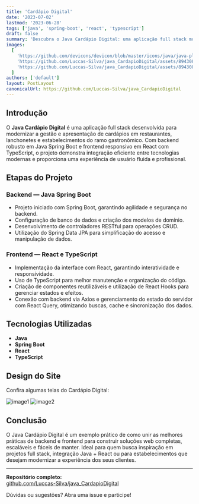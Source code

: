 ```yaml
---
title: 'Cardápio Digital'
date: '2023-07-02'
lastmod: '2023-06-28'
tags: ['java', 'spring-boot', 'react', 'typescript']
draft: false
summary: 'Descubra o Java Cardápio Digital: uma aplicação full stack moderna para gestão de cardápios, unindo backend robusto em Spring Boot e frontend responsivo em React e TypeScript.'
images:
  [
    'https://github.com/devicons/devicon/blob/master/icons/java/java-plain.svg',
    'https://github.com/Luccas-Silva/java_CardapioDigital/assets/89430801/39a3bb8c-7e62-409a-a966-3aafebc2c6b0',
    'https://github.com/Luccas-Silva/java_CardapioDigital/assets/89430801/7e10b21d-77f8-4403-85db-c78863ea0fb0',
  ]
authors: ['default']
layout: PostLayout
canonicalUrl: https://github.com/Luccas-Silva/java_CardapioDigital
---
```


## Introdução

O **Java Cardápio Digital** é uma aplicação full stack desenvolvida para modernizar a gestão e apresentação de cardápios em restaurantes, lanchonetes e estabelecimentos do ramo gastronômico. Com backend robusto em Java Spring Boot e frontend responsivo em React com TypeScript, o projeto demonstra integração eficiente entre tecnologias modernas e proporciona uma experiência de usuário fluida e profissional.

<TOCInline toc={props.toc} exclude="Introdução" />

## Etapas do Projeto

### Backend — Java Spring Boot

- Projeto iniciado com Spring Boot, garantindo agilidade e segurança no backend.
- Configuração de banco de dados e criação dos modelos de domínio.
- Desenvolvimento de controladores RESTful para operações CRUD.
- Utilização do Spring Data JPA para simplificação do acesso e manipulação de dados.

### Frontend — React e TypeScript

- Implementação da interface com React, garantindo interatividade e responsividade.
- Uso de TypeScript para melhor manutenção e organização do código.
- Criação de componentes reutilizáveis e utilização de React Hooks para gerenciar estados e efeitos.
- Conexão com backend via Axios e gerenciamento do estado do servidor com React Query, otimizando buscas, cache e sincronização dos dados.

## Tecnologias Utilizadas

- **Java**
- **Spring Boot**
- **React**
- **TypeScript**

## Design do Site

Confira algumas telas do Cardápio Digital:

![image1](https://github.com/Luccas-Silva/java_CardapioDigital/assets/89430801/39a3bb8c-7e62-409a-a966-3aafebc2c6b0)
![image2](https://github.com/Luccas-Silva/java_CardapioDigital/assets/89430801/7e10b21d-77f8-4403-85db-c78863ea0fb0)

## Conclusão

O Java Cardápio Digital é um exemplo prático de como unir as melhores práticas de backend e frontend para construir soluções web completas, escaláveis e fáceis de manter. Ideal para quem busca inspiração em projetos full stack, integração Java + React ou para estabelecimentos que desejam modernizar a experiência dos seus clientes.

---

**Repositório completo:**  
[github.com/Luccas-Silva/java_CardapioDigital](https://github.com/Luccas-Silva/java_CardapioDigital)

Dúvidas ou sugestões? Abra uma issue e participe!

